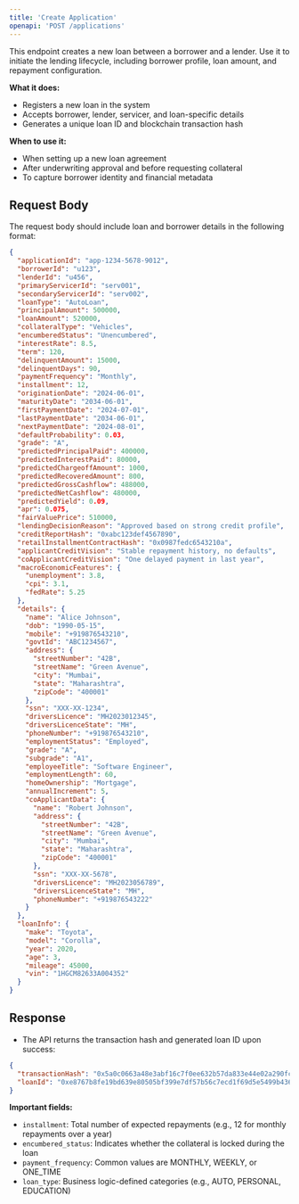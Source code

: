 ```yaml
---
title: 'Create Application'
openapi: 'POST /applications'
---
```


This endpoint creates a new loan between a borrower and a lender. Use it to initiate the lending lifecycle, including borrower profile, loan amount, and repayment configuration.

**What it does:**
- Registers a new loan in the system
- Accepts borrower, lender, servicer, and loan-specific details
- Generates a unique loan ID and blockchain transaction hash

**When to use it:**
- When setting up a new loan agreement
- After underwriting approval and before requesting collateral
- To capture borrower identity and financial metadata

## Request Body

The request body should include loan and borrower details in the following format:

```json
{
  "applicationId": "app-1234-5678-9012",
  "borrowerId": "u123",
  "lenderId": "u456",
  "primaryServicerId": "serv001",
  "secondaryServicerId": "serv002",
  "loanType": "AutoLoan",
  "principalAmount": 500000,
  "loanAmount": 520000,
  "collateralType": "Vehicles",
  "encumberedStatus": "Unencumbered",
  "interestRate": 8.5,
  "term": 120,
  "delinquentAmount": 15000,
  "delinquentDays": 90,
  "paymentFrequency": "Monthly",
  "installment": 12,
  "originationDate": "2024-06-01",
  "maturityDate": "2034-06-01",
  "firstPaymentDate": "2024-07-01",
  "lastPaymentDate": "2034-06-01",
  "nextPaymentDate": "2024-08-01",
  "defaultProbability": 0.03,
  "grade": "A",
  "predictedPrincipalPaid": 400000,
  "predictedInterestPaid": 80000,
  "predictedChargeoffAmount": 1000,
  "predictedRecoveredAmount": 800,
  "predictedGrossCashflow": 488000,
  "predictedNetCashflow": 480000,
  "predictedYield": 0.09,
  "apr": 0.075,
  "fairValuePrice": 510000,
  "lendingDecisionReason": "Approved based on strong credit profile",
  "creditReportHash": "0xabc123def4567890",
  "retailInstallmentContractHash": "0x0987fedc6543210a",
  "applicantCreditVision": "Stable repayment history, no defaults",
  "coApplicantCreditVision": "One delayed payment in last year",
  "macroEconomicFeatures": {
    "unemployment": 3.8,
    "cpi": 3.1,
    "fedRate": 5.25
  },
  "details": {
    "name": "Alice Johnson",
    "dob": "1990-05-15",
    "mobile": "+919876543210",
    "govtId": "ABC1234567",
    "address": {
      "streetNumber": "42B",
      "streetName": "Green Avenue",
      "city": "Mumbai",
      "state": "Maharashtra",
      "zipCode": "400001"
    },
    "ssn": "XXX-XX-1234",
    "driversLicence": "MH2023012345",
    "driversLicenceState": "MH",
    "phoneNumber": "+919876543210",
    "employmentStatus": "Employed",
    "grade": "A",
    "subgrade": "A1",
    "employeeTitle": "Software Engineer",
    "employmentLength": 60,
    "homeOwnership": "Mortgage",
    "annualIncrement": 5,
    "coApplicantData": {
      "name": "Robert Johnson",
      "address": {
        "streetNumber": "42B",
        "streetName": "Green Avenue",
        "city": "Mumbai",
        "state": "Maharashtra",
        "zipCode": "400001"
      },
      "ssn": "XXX-XX-5678",
      "driversLicence": "MH2023056789",
      "driversLicenceState": "MH",
      "phoneNumber": "+919876543222"
    }
  },
  "loanInfo": {
    "make": "Toyota",
    "model": "Corolla",
    "year": 2020,
    "age": 3,
    "mileage": 45000,
    "vin": "1HGCM82633A004352"
  }
}
  ```

## Response

- The API returns the transaction hash and generated loan ID upon success:

```json
{
  "transactionHash": "0x5a0c0663a48e3abf16c7f0ee632b57da833e44e02a290fc0920ea2858da31f73",
  "loanId": "0xe8767b8fe19bd639e80505bf399e7df57b56c7ecd1f69d5e5499b436ece087ed"
}
```

**Important fields:**
- `installment`: Total number of expected repayments (e.g., 12 for monthly repayments over a year)
- `encumbered_status`: Indicates whether the collateral is locked during the loan
- `payment_frequency`: Common values are MONTHLY, WEEKLY, or ONE_TIME
- `loan_type`: Business logic-defined categories (e.g., AUTO, PERSONAL, EDUCATION)
